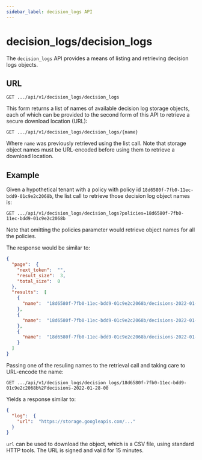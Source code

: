 ```yaml
---
sidebar_label: decision_logs API
---
```


# decision_logs/decision_logs

The `decision_logs` API provides a means of listing and retrieving decision logs objects. 

## URL

`GET .../api/v1/decision_logs/decision_logs`

This form returns a list of names of available decision log storage objects, each of which can be provided to the
second form of this API to retrieve a secure download location (URL):

`GET .../api/v1/decision_logs/decision_logs/{name}`

Where `name` was previously retrieved using the list call. Note that storage object names must be
URL-encoded before using them to retrieve a download location.

## Example

Given a hypothetical tenant with a policy with policy id `18d6580f-7fb0-11ec-bdd9-01c9e2c2068b`, the list call to
retrieve those decision log object names is:

`GET .../api/v1/decision_logs/decision_logs?policies=18d6580f-7fb0-11ec-bdd9-01c9e2c2068b`

Note that omitting the policies parameter would retrieve object names for all the policies.

The response would be similar to:

```json
{
  "page":  {
    "next_token":  "",
    "result_size":  3,
    "total_size":  0
  },
  "results":  [
    {
      "name":  "18d6580f-7fb0-11ec-bdd9-01c9e2c2068b/decisions-2022-01-28-00"
    },
    {
      "name":  "18d6580f-7fb0-11ec-bdd9-01c9e2c2068b/decisions-2022-01-28-01"
    },
    {
      "name":  "18d6580f-7fb0-11ec-bdd9-01c9e2c2068b/decisions-2022-01-28-04"
    }
  ]
}
```
Passing one of the resuling names to the retrieval call and taking care to URL-encode the name:

`GET .../api/v1/decision_logs/decision_logs/18d6580f-7fb0-11ec-bdd9-01c9e2c2068b%2Fdecisions-2022-01-28-00`

Yields a response similar to:

```json
{
  "log":  {
    "url":  "https://storage.googleapis.com/..."
  }
}
```

`url` can be used to download the object, which is a CSV file, using standard HTTP tools. The URL is signed
and valid for 15 minutes.
